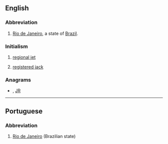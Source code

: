 ==English==

===Abbreviation===
{{rfc-header|Abbreviation}}
{{head|en|abbreviation}}

# [[Rio de Janeiro]], a state of [[Brazil]].

===Initialism===
{{head|en|initialism}}

# {{lb|en|aviation}} [[regional jet]]
# {{lb|en|telecommunication}} [[registered jack]]

===Anagrams===
* {{l|en|Jr}}, [[JR#English|JR]]

----

==Portuguese==

===Abbreviation===
{{rfc-header|Abbreviation}}
{{head|pt|abbreviation}}

# [[Rio de Janeiro]] (Brazilian state)